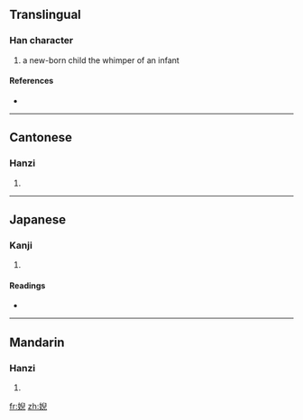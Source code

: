 ==Translingual==

===Han character===
{{Han char|rn=38|rad=女|as=08|sn=11|four=4741<sub>7</sub>|canj=女竹X山 (VHXU)}}

# a new-born child the whimper of an infant

====References====
* {{Han ref|kx=0264.300|dkj=06414|dj=0531.210|hdz=21059.120|uh=5A57|ud=23127|bh=D4DC|bd=54492}}

----

==Cantonese==

===Hanzi===
{{yue-hanzi|jyut=|y=nei4}}

# {{defn|Cantonese|sort=女08}}

----

==Japanese==

===Kanji===
{{ja-kanji|grade=|rs=女08}}

# {{defn|Japanese|sort=女08}}

====Readings====
* {{ja-readings|on=[[げい]] (gei)|kun=[[みどりご]] (midorigo), [[あかごのなきごえ]] (akagononakigoe)}}

----

==Mandarin==

===Hanzi===
{{cmn-hanzi|pin=[[ní]] ([[ni2]])|wg=ni<sup>2</sup>}}

# {{defn|Mandarin|sort=女08}}

[[fr:婗]]
[[zh:婗]]